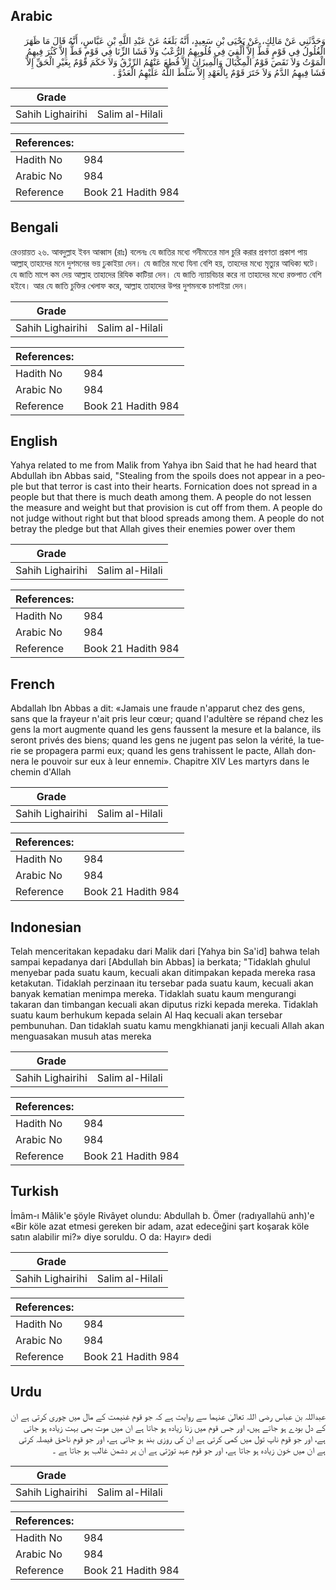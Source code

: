## Arabic


<div dir="rtl" lang="ar" style={{fontSize:'larger',backgroundColor:'#f8f9fa',padding:20}}>
وَحَدَّثَنِي عَنْ مَالِكٍ، عَنْ يَحْيَى بْنِ سَعِيدٍ، أَنَّهُ بَلَغَهُ عَنْ عَبْدِ اللَّهِ بْنِ عَبَّاسٍ، أَنَّهُ قَالَ مَا ظَهَرَ الْغُلُولُ فِي قَوْمٍ قَطُّ إِلاَّ أُلْقِيَ فِي قُلُوبِهِمُ الرُّعْبُ وَلاَ فَشَا الزِّنَا فِي قَوْمٍ قَطُّ إِلاَّ كَثُرَ فِيهِمُ الْمَوْتُ وَلاَ نَقَصَ قَوْمٌ الْمِكْيَالَ وَالْمِيزَانَ إِلاَّ قُطِعَ عَنْهُمُ الرِّزْقُ وَلاَ حَكَمَ قَوْمٌ بِغَيْرِ الْحَقِّ إِلاَّ فَشَا فِيهِمُ الدَّمُ وَلاَ خَتَرَ قَوْمٌ بِالْعَهْدِ إِلاَّ سَلَّطَ اللَّهُ عَلَيْهِمُ الْعَدُوَّ ‏.‏
</div>
<div style={{backgroundColor:'#f8f9fa',padding:20, marginBottom: 10}}><table> <thead> <tr> <th>Grade</th> <th></th> </tr> </thead> <tbody> <tr><td>Sahih Lighairihi</td><td>Salim al-Hilali</td></tr></tbody></table><table> <thead> <tr> <th>References:</th> <th></th> </tr> </thead> <tbody><tr><td>Hadith No</td><td>984</td></tr><tr><td>Arabic No</td><td>984</td></tr><tr><td>Reference</td><td>Book 21 Hadith 984</td></tr></tbody></table></div>

## Bengali


<div dir="ltr" lang="bn" style={{fontSize:'larger',backgroundColor:'#f8f9fa',padding:20}}>
রেওয়ায়ত ২৬. আবদুল্লাহ ইবন আব্বাস (রাঃ) বলেনঃ যে জাতির মধ্যে গনীমতের মাল চুরি করার প্রবণতা প্রকাশ পায় আল্লাহ্ তাহাদের মনে দুশমনের ভয় ঢুকাইয়া দেন। যে জাতির মধ্যে যিনা বেশি হয়, তাহদের মধ্যে মৃত্যুর আধিক্য ঘটে। যে জাতি মাপে কম দেয় আল্লাহ তাহাদের রিযিক কাটিয়া দেন। যে জাতি ন্যায়বিচার করে না তাহাদের মধ্যে রক্তপাত বেশি হইবে। আর যে জাতি চুক্তির খেলাফ করে, আল্লাহ তাহাদের উপর দুশমনকে চাপাইয়া দেন।
</div>
<div style={{backgroundColor:'#f8f9fa',padding:20, marginBottom: 10}}><table> <thead> <tr> <th>Grade</th> <th></th> </tr> </thead> <tbody> <tr><td>Sahih Lighairihi</td><td>Salim al-Hilali</td></tr></tbody></table><table> <thead> <tr> <th>References:</th> <th></th> </tr> </thead> <tbody><tr><td>Hadith No</td><td>984</td></tr><tr><td>Arabic No</td><td>984</td></tr><tr><td>Reference</td><td>Book 21 Hadith 984</td></tr></tbody></table></div>

## English


<div dir="ltr" lang="en" style={{fontSize:'larger',backgroundColor:'#f8f9fa',padding:20}}>
Yahya related to me from Malik from Yahya ibn Said that he had heard that Abdullah ibn Abbas said, "Stealing from the spoils does not appear in a people but that terror is cast into their hearts. Fornication does not spread in a people but that there is much death among them. A people do not lessen the measure and weight but that provision is cut off from them. A people do not judge without right but that blood spreads among them. A people do not betray the pledge but that Allah gives their enemies power over them
</div>
<div style={{backgroundColor:'#f8f9fa',padding:20, marginBottom: 10}}><table> <thead> <tr> <th>Grade</th> <th></th> </tr> </thead> <tbody> <tr><td>Sahih Lighairihi</td><td>Salim al-Hilali</td></tr></tbody></table><table> <thead> <tr> <th>References:</th> <th></th> </tr> </thead> <tbody><tr><td>Hadith No</td><td>984</td></tr><tr><td>Arabic No</td><td>984</td></tr><tr><td>Reference</td><td>Book 21 Hadith 984</td></tr></tbody></table></div>

## French


<div dir="ltr" lang="fr" style={{fontSize:'larger',backgroundColor:'#f8f9fa',padding:20}}>
Abdallah Ibn Abbas a dit: «Jamais une fraude n'apparut chez des gens, sans que la frayeur n'ait pris leur cœur; quand l'adultère se répand chez les gens la mort augmente quand les gens faussent la mesure et la balance, ils seront privés des biens; quand les gens ne jugent pas selon la vérité, la tuerie se propagera parmi eux; quand les gens trahissent le pacte, Allah donnera le pouvoir sur eux à leur ennemi». Chapitre XIV Les martyrs dans le chemin d'Allah
</div>
<div style={{backgroundColor:'#f8f9fa',padding:20, marginBottom: 10}}><table> <thead> <tr> <th>Grade</th> <th></th> </tr> </thead> <tbody> <tr><td>Sahih Lighairihi</td><td>Salim al-Hilali</td></tr></tbody></table><table> <thead> <tr> <th>References:</th> <th></th> </tr> </thead> <tbody><tr><td>Hadith No</td><td>984</td></tr><tr><td>Arabic No</td><td>984</td></tr><tr><td>Reference</td><td>Book 21 Hadith 984</td></tr></tbody></table></div>

## Indonesian


<div dir="ltr" lang="id" style={{fontSize:'larger',backgroundColor:'#f8f9fa',padding:20}}>
Telah menceritakan kepadaku dari Malik dari [Yahya bin Sa'id] bahwa telah sampai kepadanya dari [Abdullah bin Abbas] ia berkata; "Tidaklah ghulul menyebar pada suatu kaum, kecuali akan ditimpakan kepada mereka rasa ketakutan. Tidaklah perzinaan itu tersebar pada suatu kaum, kecuali akan banyak kematian menimpa mereka. Tidaklah suatu kaum mengurangi takaran dan timbangan kecuali akan diputus rizki kepada mereka. Tidaklah suatu kaum berhukum kepada selain Al Haq kecuali akan tersebar pembunuhan. Dan tidaklah suatu kamu mengkhianati janji kecuali Allah akan menguasakan musuh atas mereka
</div>
<div style={{backgroundColor:'#f8f9fa',padding:20, marginBottom: 10}}><table> <thead> <tr> <th>Grade</th> <th></th> </tr> </thead> <tbody> <tr><td>Sahih Lighairihi</td><td>Salim al-Hilali</td></tr></tbody></table><table> <thead> <tr> <th>References:</th> <th></th> </tr> </thead> <tbody><tr><td>Hadith No</td><td>984</td></tr><tr><td>Arabic No</td><td>984</td></tr><tr><td>Reference</td><td>Book 21 Hadith 984</td></tr></tbody></table></div>

## Turkish


<div dir="ltr" lang="tr" style={{fontSize:'larger',backgroundColor:'#f8f9fa',padding:20}}>
İmâm-ı Mâlik'e şöyle Rivâyet olundu: Abdullah b. Ömer (radıyallahü anh)'e «Bir köle azat etmesi gereken bir adam, azat edeceğini şart koşarak köle satın alabilir mi?» diye soruldu. O da: Hayır» dedi
</div>
<div style={{backgroundColor:'#f8f9fa',padding:20, marginBottom: 10}}><table> <thead> <tr> <th>Grade</th> <th></th> </tr> </thead> <tbody> <tr><td>Sahih Lighairihi</td><td>Salim al-Hilali</td></tr></tbody></table><table> <thead> <tr> <th>References:</th> <th></th> </tr> </thead> <tbody><tr><td>Hadith No</td><td>984</td></tr><tr><td>Arabic No</td><td>984</td></tr><tr><td>Reference</td><td>Book 21 Hadith 984</td></tr></tbody></table></div>

## Urdu


<div dir="rtl" lang="ur" style={{fontSize:'larger',backgroundColor:'#f8f9fa',padding:20}}>
عبداللہ بن عباس رضی اللہ تعالیٰ عنہما سے روایت ہے کہ جو قوم غنیمت کے مال میں چوری کرتی ہے ان کے دل بودے ہو جاتے ہیں، اور جس قوم میں زنا زیادہ ہو جاتا ہے ان میں موت بھی بہت زیادہ ہو جاتی ہے، اور جو قوم ناپ تول میں کمی کرتی ہے ان کی روزی بند ہو جاتی ہے، اور جو قوم ناحق فیصلہ کرتی ہے ان میں خون زیادہ ہو جاتا ہے، اور جو قوم عہد توڑتی ہے ان پر دشمن غالب ہو جاتا ہے ۔
</div>
<div style={{backgroundColor:'#f8f9fa',padding:20, marginBottom: 10}}><table> <thead> <tr> <th>Grade</th> <th></th> </tr> </thead> <tbody> <tr><td>Sahih Lighairihi</td><td>Salim al-Hilali</td></tr></tbody></table><table> <thead> <tr> <th>References:</th> <th></th> </tr> </thead> <tbody><tr><td>Hadith No</td><td>984</td></tr><tr><td>Arabic No</td><td>984</td></tr><tr><td>Reference</td><td>Book 21 Hadith 984</td></tr></tbody></table></div>